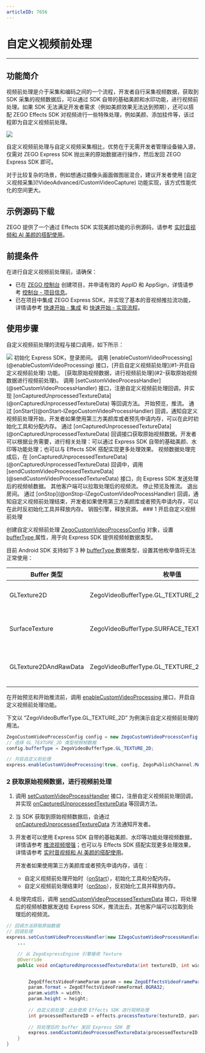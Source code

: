 ```yaml
---
articleID: 7656
---
```




# 自定义视频前处理

- - -

## 功能简介

视频前处理是介于采集和编码之间的一个流程，开发者自行采集视频数据，获取到 SDK 采集的视频数据后，可以通过 SDK 自带的基础美颜和水印功能，进行视频前处理。如果 SDK 无法满足开发者需求（例如美颜效果无法达到预期），还可以搭配 ZEGO Effects SDK 对视频进行一些特殊处理，例如美颜、添加挂件等，该过程即为自定义视频前处理。

<Frame width="512" height="auto" caption=""><img src="https://storage.zego.im/sdk-doc/Pics/Common/ZegoExpressEngine/video_pre_processing.png" /></Frame>  
	 
自定义视频前处理与自定义视频采集相比，优势在于无需开发者管理设备输入源，仅需对 ZEGO Express SDK 抛出来的原始数据进行操作，然后发回 ZEGO Express SDK 即可。
 
<Note title="说明">
对于比较复杂的场景，例如想通过摄像头画面做图层混合，建议开发者使用 [自定义视频采集](!VideoAdvanced/CustomVideoCapture) 功能实现，该方式性能优化的空间更大。
</Note>

## 示例源码下载

ZEGO 提供了一个通过 Effects SDK 实现美颜功能的示例源码，请参考 [实时音视频和 AI 美颜的搭配使用](/real-time-video-android-java/best-practice/use-of-express-sdk-and-zego-effects-sdk)。


## 前提条件

在进行自定义视频前处理前，请确保：

- 已在 [ZEGO 控制台](https://console.zego.im) 创建项目，并申请有效的 AppID 和 AppSign，详情请参考 [控制台 - 项目信息](/console/guide-doc2)。
- 已在项目中集成 ZEGO Express SDK，并实现了基本的音视频推拉流功能，详情请参考 [快速开始 - 集成](!Integration/SDK_Integration) 和 [快速开始 - 实现流程](!Integration/Solution_Implementation)。


## 使用步骤

自定义视频前处理的流程与接口调用，如下所示： 

<Frame width="512" height="auto" caption=""><img src="https://storage.zego.im/sdk-doc/Pics/Express/custom_video_process_Android_2025.png" /></Frame>

<Steps>
<Step>
初始化 Express SDK，登录房间。
</Step>
<Step>
调用 [enableCustomVideoProcessing](@enableCustomVideoProcessing) 接口，[开启自定义视频前处理](#1-开启自定义视频前处理) 功能。
</Step>
<Step>
[获取原始视频数据，进行视频前处理](#2-获取原始视频数据进行视频前处理)。
<Steps>
<Step >
调用 [setCustomVideoProcessHandler](@setCustomVideoProcessHandler) 接口，注册自定义视频前处理回调，并实现 [onCapturedUnprocessedTextureData](@onCapturedUnprocessedTextureData) 等回调方法。
</Step>
<Step >
开始预览，推流。
</Step>
<Step>
通过 [onStart](@onStart-IZegoCustomVideoProcessHandler) 回调，通知自定义视频前处理开始，开发者如果使用第三方美颜库或者预先申请内存，可以在此时初始化工具和分配内存。
</Step>
<Step>
通过 [onCapturedUnprocessedTextureData](@onCapturedUnprocessedTextureData) 回调接口获取原始视频数据。开发者可以根据业务需要，进行相关处理：可以通过 Express SDK 自带的基础美颜、水印等功能处理；也可以与 Effects SDK 搭配实现更多处理效果。
</Step>
<Step>
视频数据处理完成后，在 [onCapturedUnprocessedTextureData](@onCapturedUnprocessedTextureData) 回调中，调用 [sendCustomVideoProcessedTextureData](@sendCustomVideoProcessedTextureData) 接口，向 Express SDK 发送处理后的视频帧数据。
</Step>
</Steps>
</Step>
<Step>
其他客户端可以拉取处理后的视频流。
</Step>
<Step>
停止预览及推流。
</Step>
<Step>
退出房间。
</Step>
<Step>
通过 [onStop](@onStop-IZegoCustomVideoProcessHandler) 回调，通知自定义视频前处理结束，开发者如果使用第三方美颜库或者预先申请内存，可以在此时反初始化工具并释放内存。
</Step>
<Step>
销毁引擎，释放资源。
</Step>
</Steps>
### 1 开启自定义视频前处理

创建自定义视频前处理 [ZegoCustomVideoProcessConfig](@-ZegoCustomVideoProcessConfig) 对象，设置 [bufferType ](https://doc-zh.zego.im/article/api?doc=Express_Video_SDK_API~Java_android~class~im-zego-zegoexpress-entity-zego-custom-video-process-config#buffer-type) 属性，用于向 Express SDK 提供视频帧数据类型。

目前 Android SDK 支持如下 3 种 [bufferType ](https://doc-zh.zego.im/article/api?doc=Express_Video_SDK_API~Java_android~class~im-zego-zegoexpress-entity-zego-custom-video-process-config#buffer-type) 数据类型，设置其他枚举值将无法正常使用：

| Buffer 类型 | 枚举值 |说明 |
|-----|------|------|
| GLTexture2D | ZegoVideoBufferType.GL_TEXTURE_2D  |表示 Texture 纹理类型的原始视频数据。|
| SurfaceTexture | ZegoVideoBufferType.SURFACE_TEXTURE |表示 SurfaceTexture 类型的原始视频数据。|
| GLTexture2DAndRawData | ZegoVideoBufferType.GL_TEXTURE_2D_AND_RAW_DATA |表示 OpenGL Texture 2D 类型视频帧和裸数据类型视频帧。|

在开始预览和开始推流前，调用 [enableCustomVideoProcessing ](https://doc-zh.zego.im/article/api?doc=Express_Video_SDK_API~Java_android~class~im-zego-zegoexpress-zego-express-engine#enable-custom-video-processing) 接口，开启自定义视频前处理功能。

下文以 “ZegoVideoBufferType.GL_TEXTURE_2D” 为例演示自定义视频前处理的用法。

```java
ZegoCustomVideoProcessConfig config = new ZegoCustomVideoProcessConfig();
// 选择 GL_TEXTURE_2D 类型视频帧数据
config.bufferType = ZegoVideoBufferType.GL_TEXTURE_2D;

// 开启自定义前处理
express.enableCustomVideoProcessing(true, config, ZegoPublishChannel.MAIN);
```

### 2 获取原始视频数据，进行视频前处理

1. 调用 [setCustomVideoProcessHandler](@setCustomVideoProcessHandler) 接口，注册自定义视频前处理回调，并实现 [onCapturedUnprocessedTextureData](@onCapturedUnprocessedTextureData) 等回调方法。

2. 当 SDK 获取到原始视频数据后，会通过 [onCapturedUnprocessedTextureData](@onCapturedUnprocessedTextureData) 方法通知开发者。

3. 开发者可以使用 Express SDK 自带的基础美颜、水印等功能处理视频数据，详情请参考 [推流视频增强](!Publish_Video_Enhanced)；也可以与 Effects SDK 搭配实现更多处理效果，详情请参考 [实时音视频和 AI 美颜的搭配使用](/real-time-video-android-java/best-practice/use-of-express-sdk-and-zego-effects-sdk)。
    <Warning title="注意">


    开发者如果使用第三方美颜库或者预先申请内存，请在：
    - 自定义视频前处理开始时（[onStart](@onStart-IZegoCustomVideoProcessHandler)），初始化工具和分配内存。
    - 自定义视频前处理结束时（[onStop](@onStop-IZegoCustomVideoProcessHandler)），反初始化工具并释放内存。
    </Warning>
    

4. 处理完成后，调用 [sendCustomVideoProcessedTextureData](@sendCustomVideoProcessedTextureData) 接口，将处理后的视频帧数据发送给 Express SDK，推流出去，其他客户端可以拉取到处理后的视频流。

```java
// 回调方法获取原始数据
// 回调处理
express.setCustomVideoProcessHandler(new IZegoCustomVideoProcessHandler() {
    ...

    // 从 ZegoExpressEngine 引擎接收 Texture
    @Override
    public void onCapturedUnprocessedTextureData(int textureID, int width, int height, long referenceTimeMillisecond, ZegoPublishChannel channel) {


        ZegoEffectsVideoFrameParam param = new ZegoEffectsVideoFrameParam();
        param.format = ZegoEffectsVideoFrameFormat.BGRA32;
        param.width = width;
        param.height = height;
    
        // 自定义前处理：此处使用 Effects SDK 进行视频处理
        int processedTextureID = effects.processTexture(textureID, param);
    
        // 将处理后的 buffer 发回 Express SDK 里
        express.sendCustomVideoProcessedTextureData(processedTextureID, width, height, referenceTimeMillisecond);
    }
}
```
